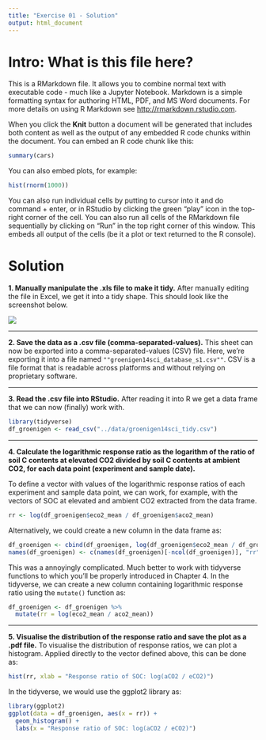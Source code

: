```yaml
---
title: "Exercise 01 - Solution"
output: html_document
---
```


# Intro: What is this file here?

This is a RMarkdown file. It allows you to combine normal text with executable code - much like a Jupyter Notebook. Markdown is a simple formatting syntax for authoring HTML, PDF, and MS Word documents. For more details on using R Markdown see <http://rmarkdown.rstudio.com>.

When you click the **Knit** button a document will be generated that includes both content as well as the output of any embedded R code chunks within the document. You can embed an R code chunk like this:
```r
summary(cars)
```

You can also embed plots, for example:
```r
hist(rnorm(1000))
```

You can also run individual cells by putting to cursor into it and do command + enter, or in RStudio by clicking the green "play" icon in the top-right corner of the cell. You can also run all cells of the RMarkdown file sequentially by clicking on "Run" in the top right corner of this window. This embeds all output of the cells (be it a plot or text returned to the R console).

# Solution

**1. Manually manipulate the .xls file to make it tidy.**
After manually editing the file in Excel, we get it into a tidy shape. This should look like the screenshot below.

![](../figures/ex_01_tidyexcel.png)

***
**2. Save the data as a .csv file (comma-separated-values).**
This sheet can now be exported into a comma-separated-values (CSV) file. Here, we're exporting it into a file named `""groenigen14sci_database_s1.csv""`. CSV is a file format that is readable across platforms and without relying on proprietary software. 

***
**3. Read the .csv file into RStudio.**
After reading it into R we get a data frame that we can now (finally) work with.
```r
library(tidyverse)
df_groenigen <- read_csv("../data/groenigen14sci_tidy.csv")
```


***
**4. Calculate the logarithmic response ratio as the logarithm of the ratio of soil C contents at elevated CO2 divided by soil C contents at ambient CO2, for each data point (experiment and sample date).**

To define a vector with values of the logarithmic response ratios of each experiment and sample data point, we can work, for example, with the vectors of SOC at elevated and ambient CO2 extracted from the data frame.
```r
rr <- log(df_groenigen$eco2_mean / df_groenigen$aco2_mean)
```

Alternatively, we could create a new column in the data frame as:
```r
df_groenigen <- cbind(df_groenigen, log(df_groenigen$eco2_mean / df_groenigen$aco2_mean))
names(df_groenigen) <- c(names(df_groenigen)[-ncol(df_groenigen)], "rr")
```
This was a annoyingly complicated. Much better to work with tidyverse functions to which you'll be properly introduced in Chapter 4. In the tidyverse, we can create a new column containing logarithmic response ratio using the `mutate()` function as:
```r
df_groenigen <- df_groenigen %>% 
  mutate(rr = log(eco2_mean / aco2_mean))
```

***
**5. Visualise the distribution of the response ratio and save the plot as a .pdf file.**
To visualise the distribution of response ratios, we can plot a histogram. Applied directly to the vector defined above, this can be done as:
```r
hist(rr, xlab = "Response ratio of SOC: log(aCO2 / eCO2)")
```

In the tidyverse, we would use the ggplot2 library as:
```r
library(ggplot2)
ggplot(data = df_groenigen, aes(x = rr)) +
  geom_histogram() +
  labs(x = "Response ratio of SOC: log(aCO2 / eCO2)")
```

